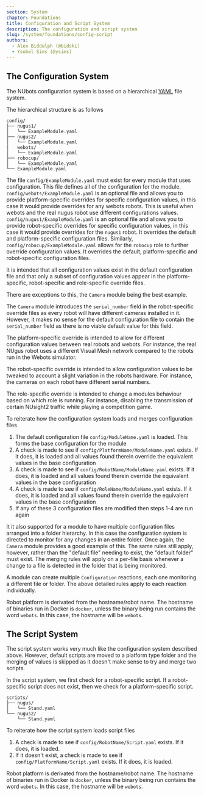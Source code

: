 ```yaml
---
section: System
chapter: Foundations
title: Configuration and Script System
description: The configuration and script system
slug: /system/foundations/config-script
authors:
  - Alex Biddulph (@bidski)
  - Ysobel Sims (@ysims)
---
```


## The Configuration System

The NUbots configuration system is based on a hierarchical [YAML](https://yaml.org/) file system.

The hierarchical structure is as follows

```text
config/
├── nugus1/
│   └── ExampleModule.yaml
├── nugus2/
│   └── ExampleModule.yaml
|   webots/
│   └── ExampleModule.yaml
├── robocup/
│   └── ExampleModule.yaml
└── ExampleModule.yaml
```

The file `config/ExampleModule.yaml` must exist for every module that uses configuration. This file defines all of the configuration for the module.
`config/webots/ExampleModule.yaml` is an optional file and allows you to provide platform-specific overrides for specific configuration values, in this case it would provide overrides for any webots robots. This is useful when webots and the real nugus robot use different configurations values.
`config/nugus1/ExampleModule.yaml` is an optional file and allows you to provide robot-specific overrides for specific configuration values, in this case it would provide overrides for the `nugus1` robot. It overrides the default and platform-specific configuration files.
Similarly, `config/robocup/ExampleModule.yaml` allows for the `robocup` role to further override configuration values. It overrides the default, platform-specific and robot-specific configuration files.

It is intended that all configuration values exist in the default configuration file and that only a subset of configuration values appear in the platform-specific, robot-specific and role-specific override files.

<Alert type='info'>

There are exceptions to this, the `Camera` module being the best example.

The `Camera` module introduces the `serial_number` field in the robot-specific
override files as every robot will have different cameras installed in it.
However, it makes no sense for the default configuration file to contain the
`serial_number` field as there is no viable default value for this field.

</Alert>

The platform-specific override is intended to allow for different configuration values between real robots and webots. For instance, the real NUgus robot uses a different Visual Mesh network compared to the robots run in the Webots simulator.

The robot-specific override is intended to allow configuration values to be tweaked to account a slight variation in the robots hardware. For instance, the cameras on each robot have different serial numbers.

The role-specific override is intended to change a modules behaviour based on which role is running. For instance, disabling the transmission of certain NUsight2 traffic while playing a competition game.

To reiterate how the configuration system loads and merges configuration files

1. The default configuration file `config/ModuleName.yaml` is loaded. This forms the base configuration for the module
2. A check is made to see if `config/PlatformName/ModuleName.yaml` exists. If it does, it is loaded and all values found therein override the equivalent values in the base configuration
3. A check is made to see if `config/RobotName/ModuleName.yaml` exists. If it does, it is loaded and all values found therein override the equivalent values in the base configuration
4. A check is made to see if `config/RoleName/ModuleName.yaml` exists. If it does, it is loaded and all values found therein override the equivalent values in the base configuration
5. If any of these 3 configuration files are modified then steps 1-4 are run again

<Alert type='info'>

It it also supported for a module to have multiple configuration files
arranged into a folder hierarchy. In this case the configuration system is
directed to monitor for any changes in an entire folder. Once again, the
`Camera` module provides a good example of this. The same rules still apply,
however, rather than the "default file" needing to exist, the "default folder"
must exist. The merging rules will apply on a per-file basis whenever a change
to a file is detected in the folder that is being monitored.

</Alert>

<Alert type='info'>

A module can create multiple `Configuration` reactions, each one monitoring a different file or folder. The above detailed rules apply to each reaction individually.

</Alert>

<Alert type='info'>

Robot platform is derivated from the hostname/robot name. The hostname of binaries run in Docker is `docker`, unless the binary being run contains the word `webots`. In this case, the hostname will be `webots`.

</Alert>

## The Script System

The script system works very much like the configuration system described above. However, default scripts are moved to a platform type folder and the merging of values is skipped as it doesn't make sense to try and merge two scripts.

In the script system, we first check for a robot-specific script. If a robot-specific script does not exist, then we check for a platform-specific script.

```text
scripts/
├── nugus/
│   └── Stand.yaml
└── nugus2/
    └── Stand.yaml
```

To reiterate how the script system loads script files

1. A check is made to see if `config/RobotName/Script.yaml` exists. If it does, it is loaded.
2. If it doesn't exist, a check is made to see if `config/PlatformName/Script.yaml` exists. If it does, it is loaded.

<Alert type='info'>

Robot platform is derivated from the hostname/robot name. The hostname of binaries run in Docker is `docker`, unless the binary being run contains the word `webots`. In this case, the hostname will be `webots`.

</Alert>
